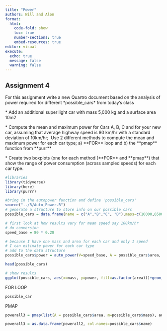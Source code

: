```yaml
---
title: "Power"
authors: Will and Alon
format: 
  html:
    code-fold: show
    toc: true
    number-sections: true
    embed-resources: true
editor: visual
execute:
  echo: true
  message: false
  warning: false
---
```


## Assignment 4

For this assignment write a new Quartro document based on the analysis of power required for different \*possible_cars\* from today's class

\* Add an additional super light car with mass 5,000 kg and a surface area 10m2

\* Compute the mean and maximum power for Cars A, B, C and for your new car, assuming that average highway speed is 80 km/hr with a standard deviation of 10km/hr;  Use 2 different methods to compute the mean and maximum power for each car type; a) \*\*FOR\*\* loop and b) the \*\*pmap\*\* function from \*\*purr\*\*

\* Create two boxplots (one for each method (\*\*FOR\*\* and \*\*pmap\*\*) that show the range of power consumption (across sampled speeds) for each car type.

```r
#libraries
library(tidyverse)
library(here)
library(purrr)
```

```r
#bring in the autopower function and define 'possible_cars'
source("../R/Auto_Power.R")
# generate a structure to store info on our possible cars
possible_cars = data.frame(name = c("A","B","C", "D"),mass=c(10000,65000,38000,5000), area = c(22,30,22,10))

# first look at how results vary for mean speed say 100km/hr
# do conversion
speed_base = 80 * 0.28

# because I have one mass and area for each car and only 1 speed
# I can estimate power for each car type
# add to the data structure
possible_cars$power = auto_power(V=speed_base, A = possible_cars$area, m=possible_cars$mass)

head(possible_cars)

# show results                         
ggplot(possible_cars, aes(x=mass, y=power, fill=as.factor(area)))+geom_col()+labs(y="Power W", x="Mass (kg)", fill="Area (m2)")
```

FOR LOOP

```r
possible_car


```

PMAP

```r

powerall3 = pmap(list(A = possible_cars$area, m=possible_cars$mass), autopower, V=speeds)

powerall3 = as.data.frame(powerall2, col.names=possible_cars$name)

```
